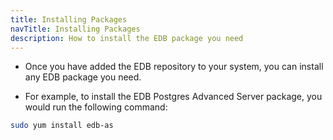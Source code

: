 ```yaml
---
title: Installing Packages
navTitle: Installing Packages
description: How to install the EDB package you need
---
```


* Once you have added the EDB repository to your system, you can install any EDB package you need.

* For example, to install the EDB Postgres Advanced Server package, you would run the following command:

```bash
sudo yum install edb-as
```


